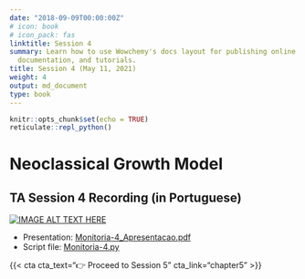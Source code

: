 ```yaml
---
date: "2018-09-09T00:00:00Z"
# icon: book
# icon_pack: fas
linktitle: Session 4
summary: Learn how to use Wowchemy's docs layout for publishing online courses, software
  documentation, and tutorials.
title: Session 4 (May 11, 2021)
weight: 4
output: md_document
type: book
---
```


```r
knitr::opts_chunk$set(echo = TRUE)
reticulate::repl_python()
```

# Neoclassical Growth Model

## TA Session 4 Recording (in Portuguese)

[![IMAGE ALT TEXT HERE](https://img.youtube.com/vi/Bgk_43S8l6M/maxresdefault.jpg)](https://www.youtube.com/watch?v=Bgk_43S8l6M)

- Presentation: [Monitoria-4_Apresentacao.pdf](../Monitoria-4_Apresentacao.pdf)
- Script file: [Monitoria-4.py](../Monitoria-4.py)


{{< cta cta_text="👉 Proceed to Session 5" cta_link="chapter5" >}}

